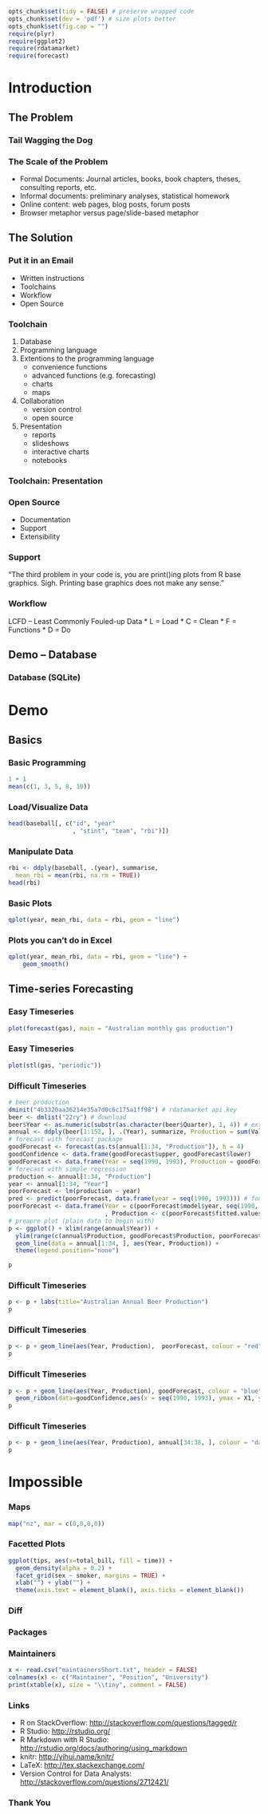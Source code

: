 ```r
opts_chunk$set(tidy = FALSE) # preserve wrapped code
opts_chunk$set(dev = 'pdf') # size plots better
opts_chunk$set(fig.cap = "")
require(plyr)
require(ggplot2)
require(rdatamarket)
require(forecast)
```

# Introduction

## The Problem

### Tail Wagging the Dog

### The Scale of the Problem
* Formal Documents: Journal articles, books, book chapters, theses, consulting reports, etc.
* Informal documents: preliminary analyses, statistical homework
* Online content: web pages, blog posts, forum posts
* Browser metaphor versus page/slide-based metaphor


## The Solution

### Put it in an Email
* Written instructions
* Toolchains
* Workflow
* Open Source

### Toolchain
1.  Database
1.  Programming language
1.  Extentions to the programming language
    * convenience functions
    * advanced functions (e.g. forecasting)
    * charts
    * maps
1.  Collaboration
    * version control
    * open source
1.  Presentation
    * reports
    * slideshows
    * interactive charts
    * notebooks


### Toolchain: Presentation

### Open Source
* Documentation
* Support
* Extensibility

### Support
"The third problem in your code is, you are print()ing plots from R base graphics. Sigh. Printing base graphics does not make any sense."

### Workflow
LCFD -- Least Commonly Fouled-up Data
* L = Load
* C = Clean
* F = Functions
* D = Do

## Demo -- Database

### Database (SQLite)

# Demo

## Basics

### Basic Programming
```r
1 + 1
mean(c(1, 3, 5, 8, 10))
```

### Load/Visualize Data

```r
head(baseball[, c("id", "year"  
                  , "stint", "team", "rbi")])
```

### Manipulate Data
```r
rbi <- ddply(baseball, .(year), summarise,  
  mean_rbi = mean(rbi, na.rm = TRUE))
head(rbi)
```

### Basic Plots
```r
qplot(year, mean_rbi, data = rbi, geom = "line")
```

### Plots you can't do in Excel
```r
qplot(year, mean_rbi, data = rbi, geom = "line") +
    geom_smooth()
```

## Time-series Forecasting

### Easy Timeseries

```r
plot(forecast(gas), main = "Australian monthly gas production")
```

### Easy Timeseries

```r
plot(stl(gas, "periodic"))
```

### Difficult Timeseries
```r
# beer production
dminit("4b3320aa36214e35a7d0c6c175a1ff98") # rdatamarket api key
beer <- dmlist("22ry") # download
beer$Year <- as.numeric(substr(as.character(beer$Quarter), 1, 4)) # extract year from quarter
annual <- ddply(beer[1:152, ], .(Year), summarize, Production = sum(Value)) # summarize by year
# forecast with forecast package
goodForecast <- forecast(as.ts(annual[1:34, "Production"]), h = 4)
goodConfidence <- data.frame(goodForecast$upper, goodForecast$lower)
goodForecast <- data.frame(Year = seq(1990, 1993), Production = goodForecast$mean) # df for ggplot
# forecast with simple regression
production <- annual[1:34, "Production"]
year <- annual[1:34, "Year"]
poorForecast <- lm(production ~ year) 
pred <- predict(poorForecast, data.frame(year = seq(1990, 1993))) # four-year forecast
poorForecast <- data.frame(Year = c(poorForecast$model$year, seq(1990, 1993))
                           , Production <- c(poorForecast$fitted.values, pred))
# preapre plot (plain data to begin with)
p <- ggplot() + xlim(range(annual$Year)) + 
  ylim(range(c(annual$Production, goodForecast$Production, poorForecast$Production, goodConfidence$X2))) + 
  geom_line(data = annual[1:34, ], aes(Year, Production)) + 
  theme(legend.position="none")
```

```r
p
```

### Difficult Timeseries
```r
p <- p + labs(title="Australian Annual Beer Production")
p
```

### Difficult Timeseries
```r
p <- p + geom_line(aes(Year, Production),  poorForecast, colour = "red")
p
```

### Difficult Timeseries
```r
p <- p + geom_line(aes(Year, Production), goodForecast, colour = "blue") +
  geom_ribbon(data=goodConfidence,aes(x = seq(1990, 1993), ymax = X1, ymin=X1.1), alpha=0.2)
p
```

### Difficult Timeseries
```r
p <- p + geom_line(aes(Year, Production), annual[34:38, ], colour = "darkgreen")
p
```


# Impossible

### Maps
```r
map("nz", mar = c(0,0,0,0))
```

### Facetted Plots
```r
ggplot(tips, aes(x=total_bill, fill = time)) +
  geom_density(alpha = 0.2) +
  facet_grid(sex ~ smoker, margins = TRUE) +
  xlab("") + ylab("") + 
  theme(axis.text = element_blank(), axis.ticks = element_blank())
```

### Diff
\includegraphics[width=4in]{figures/diff.png}

### Packages
\includegraphics[height=3in]{figures/packages.png}

### Maintainers
```r
x <- read.csv("maintainersShort.txt", header = FALSE)
colnames(x) <- c("Maintainer", "Position", "University")
print(xtable(x), size = "\\tiny", comment = FALSE)
```

### Links

* R on StackOverflow: <http://stackoverflow.com/questions/tagged/r>
* R Studio: <http://rstudio.org/>
* R Markdown with R Studio: <http://rstudio.org/docs/authoring/using_markdown>
* knitr: <http://yihui.name/knitr/>
* LaTeX: <http://tex.stackexchange.com/>
* Version Control for Data Analysts: <http://stackoverflow.com/questions/2712421/>

### Thank You

\begin{center}
\LARGE{Questions?}
\end{center}


